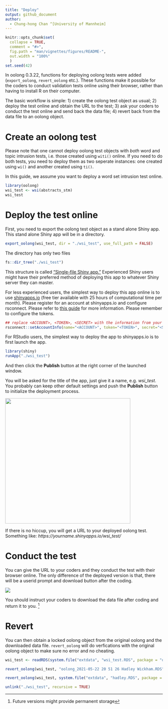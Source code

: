 ```yaml
---
title: "Deploy"
output: github_document
author:
  - Chung-hong Chan ^[University of Mannheim]
---
```


```r
knitr::opts_chunk$set(
  collapse = TRUE,
  comment = "#>",
  fig.path = "man/vignettes/figures/README-",
  out.width = "100%"
  )
set.seed(42)
```
In oolong 0.3.22, functions for deploying oolong tests were added (`export_oolong`, `revert_oolong` etc.). These functions make it possible for the coders to conduct validation tests online using their browser, rather than having to install R on their computer.

The basic workflow is simple: 1) create the oolong test object as usual; 2) deploy the test online and obtain the URL to the test; 3) ask your coders to conduct the test online and send back the data file; 4) revert back from the data file to an oolong object.

# Create an oolong test

Please note that one cannot deploy oolong test objects with *both* word and topic intrusion tests, i.e. those created using `witi()` online. If you need to do both tests, you need to deploy them as two seperate instances: one created using `wi()` and another created using `ti()`.

In this guide, we assume you want to deploy a word set intrusion test online.

```r
library(oolong)
wsi_test <- wsi(abstracts_stm)
wsi_test
```

# Deploy the test online

First, you need to export the oolong test object as a stand alone Shiny app. This stand alone Shiny app will be in a directory.

```r
export_oolong(wsi_test, dir = "./wsi_test", use_full_path = FALSE)
```

The directory has only two files

```r
fs::dir_tree("./wsi_test")
```

This structure is called ["Single-file Shiny app."](https://shiny.rstudio.com/articles/app-formats.html) Experienced Shiny users might have their preferred method of deploying this app to whatever Shiny server they can master.

For less experienced users, the simplest way to deploy this app online is to use [shinyapps.io](https://www.shinyapps.io/) (free tier available with 25 hours of computational time per month). Please register for an account at shinyapps.io and configure rsconnect. Please refer to [this guide](https://shiny.rstudio.com/articles/shinyapps.html) for more information. Please remember to configure the tokens.

```r
## replace <ACCOUNT>, <TOKEN>, <SECRET> with the information from your profile on Shinyapps.io: click Your name -> Tokens
rsconnect::setAccountInfo(name="<ACCOUNT>", token="<TOKEN>", secret="<SECRET>")
```

For RStudio users, the simplest way to deploy the app to shinyapps.io is to first launch the app.

```r
library(shiny)
runApp("./wsi_test")
```

And then click the **Publish** button at the right corner of the launched window.

You will be asked for the title of the app, just give it a name, e.g. *wsi_test*. You probably can keep other default settings and push the **Publish** button to initialize the deployment process.

<img src="vignettes/figures/deploying_shinyappsio.png" align="center" height="400" />

If there is no hiccup, you will get a URL to your deployed oolong test. Something like: *https://yourname.shinyapps.io/wsi_test/*

# Conduct the test

You can give the URL to your coders and they conduct the test with their browser online. The only difference of the deployed version is that, there will be a userid prompt and download button after the coding.

<img src="vignettes/figures/oolong_download.png" align="center"/>

You should instruct your coders to download the data file after coding and return it to you. ^[Future versions might provide permanent storage]

# Revert

You can then obtain a locked oolong object from the original oolong and the downloaded data file. `revert_oolong` will do verfications with the original oolong object to make sure no error and no cheating.

```r
wsi_test <- readRDS(system.file("extdata", "wsi_test.RDS", package = "oolong"))
```

```r
revert_oolong(wsi_test, "oolong_2021-05-22 20 51 26 Hadley Wickham.RDS")
```

```r
revert_oolong(wsi_test, system.file("extdata", "hadley.RDS", package = "oolong"))
```

```r
unlink("./wsi_test", recursive = TRUE)
```
